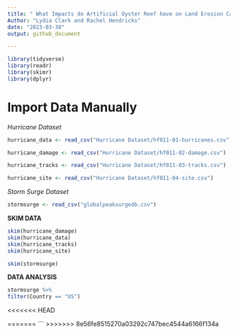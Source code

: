 ```yaml
---
title: " What Impacts do Artificial Oyster Reef have on Land Erosion Caused by Storm Surges in the Gulf Coast? " 
Author: "Lydia Clark and Rachel Hendricks"
date: "2023-03-30"
output: github_document

---
```

```r
library(tidyverse)
library(readr)
library(skimr)
library(dplyr)

```

# Import Data Manually 

*Hurricane Dataset*
```r
hurricane_data <- read_csv("Hurricane Dataset/hf011-01-hurricanes.csv")
```
```r
hurricane_damage <- read_csv("Hurricane Dataset/hf011-02-damage.csv")
```
```r
hurricane_tracks <- read_csv("Hurricane Dataset/hf011-03-tracks.csv")
```
```r
hurricane_site <- read_csv("Hurricane Dataset/hf011-04-site.csv")
```

*Storm Surge Dataset* 
```r
stormsurge <- read_csv("globalpeaksurgedb.csv")
```



**SKIM DATA**

```r
skim(hurricane_damage)
skim(hurricane_data)
skim(hurricane_tracks)
skim(hurricane_site)
```
```r
skim(stormsurge)
```


**DATA ANALYSIS**

```r
stormsurge %>%
filter(Country == "US")

```


<<<<<<< HEAD

=======
```
>>>>>>> 8e56fe8515270a03292c747bec4544a6166f134a


